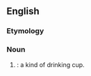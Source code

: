 ==English==

===Etymology===
{{etystub}}

===Noun===
{{en-noun|maselyn}}

# {{obsolete spelling of|maslin|nodot=1}}: a kind of drinking cup.